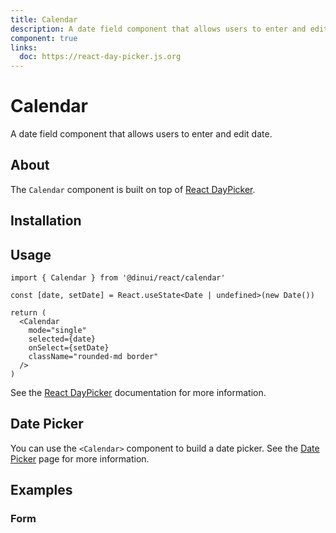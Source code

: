 ```yaml
---
title: Calendar
description: A date field component that allows users to enter and edit date.
component: true
links:
  doc: https://react-day-picker.js.org
---
```


# Calendar

A date field component that allows users to enter and edit date.


<Example path="ui/calendar-demo" />

## About

The `Calendar` component is built on top of [React DayPicker](https://react-day-picker.js.org).

## Installation


<ComponentInstallationGuide path="ui/calendar" />

## Usage

```tsx
import { Calendar } from '@dinui/react/calendar'
```

```tsx
const [date, setDate] = React.useState<Date | undefined>(new Date())

return (
  <Calendar
    mode="single"
    selected={date}
    onSelect={setDate}
    className="rounded-md border"
  />
)
```

See the [React DayPicker](https://react-day-picker.js.org) documentation for more information.

## Date Picker

You can use the `<Calendar>` component to build a date picker. See the [Date Picker](/ui/date-picker) page for more information.

## Examples

### Form

<Example path="ui/calendar-form" />
